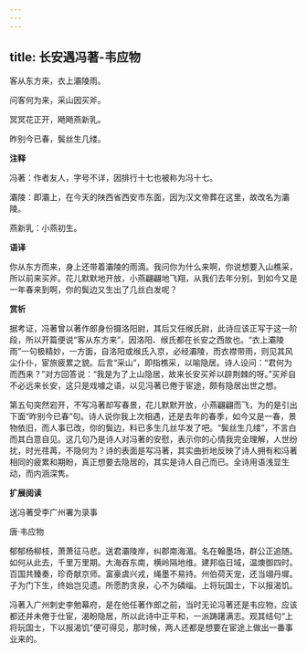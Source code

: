 ```yaml
---
---
---
```

title: 长安遇冯著-韦应物
---

客从东方来，衣上灞陵雨。

问客何为来，采山因买斧。

冥冥花正开，飏飏燕新乳。

昨别今已春，鬓丝生几缕。

**注释**

冯著：作者友人，字号不详，因排行十七也被称为冯十七。

灞陵：即灞上，在今天的陕西省西安市东面，因为汉文帝葬在这里，故改名为灞陵。

燕新乳：小燕初生。

**语译**

你从东方而来，身上还带着灞陵的雨滴。我问你为什么来啊，你说想要入山樵采，所以前来买斧。花儿默默地开放，小燕翩翩地飞翔，从我们去年分别，到如今又是一年春来到啊，你的鬓边又生出了几丝白发呢？

**赏析**

据考证，冯著曾以著作郎身份摄洛阳尉，其后又任缑氏尉，此诗应该正写于这一阶段，所以开篇便说“客从东方来”，因洛阳、缑氏都在长安之西故也。“衣上灞陵雨”一句极精妙，一方面，自洛阳或缑氏入京，必经灞陵，而衣襟带雨，则见其风尘仆仆，宦旅疲累之貌。后言“采山”，即指樵采，以喻隐居。诗人设问：“君何为而西来？”对方回答说：“我是为了上山隐居，故来长安买斧以辟荆棘的呀。”买斧自不必远来长安，这只是戏噱之语，以见冯著已倦于宦途，颇有隐居出世之想。

第五句突然宕开，不写冯著却写春景，花儿默默开放，小燕翩翩而飞，为的是引出下面“昨别今已春”句。诗人说你我上次相遇，还是去年的春季，如今又是一春，景物依旧，而人事已改，你的鬓边，料已多生几丝华发了吧。“鬓丝生几缕”，不言白而其白意自见。这几句乃是诗人对冯著的安慰，表示你的心情我完全理解，人世纷扰，时光荏苒，不隐何为？诗的表面是写冯著，其实曲折地反映了诗人拥有和冯著相同的疲累和期盼，真正想要去隐居的，其实是诗人自己而已。全诗用语浅显生动，而内涵深隽。

**扩展阅读**

送冯著受李广州署为录事

唐·韦应物

郁郁杨柳枝，萧萧征马悲。送君灞陵岸，纠郡南海湄。名在翰墨场，群公正追随。如何从此去，千里万里期。大海吞东南，横岭隔地维。建邦临日域，温燠御四时。百国共臻奏，珍奇献京师。富豪虞兴戎，绳墨不易持。州伯荷天宠，还当翊丹墀。子为门下生，终始岂见遗。所愿酌贪泉，心不为磷缁。上将玩国士，下以报渴饥。

冯著入广州刺史李勉幕府，是在他任著作郎之前，当时无论冯著还是韦应物，应该都还并未倦于仕宦，渴盼隐居，所以此诗中正平和，一派踌躇满志。观其结句“上将玩国士，下以报渴饥”便可得见，那时候，两人还都是想要在宦途上做出一番事业来的。